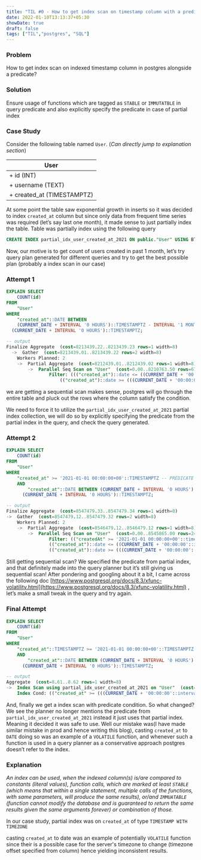 ```yaml
---
title: "TIL #0 - How to get index scan on timestamp column with a predicate?"
date: 2022-01-10T13:13:37+05:30
showDate: true
draft: false
tags: ["TIL","postgres", "SQL"]
---
```

### Problem 
How to get index scan on indexed timestamp column in postgres alongside a predicate?

### Solution
Ensure usage of functions which are tagged as `STABLE` or `IMMUTATBLE` in query predicate and also explicitly specify the predicate in case of partial index

### Case Study
Consider the following table named `User`. (*Can directly jump to explanation section*)

| User  |
| --- |
| + id (INT) |
| + username (TEXT) |
| + created_at (TIMESTAMPTZ) |

At some point the table saw exponential growth in inserts so it was decided to index `created_at` column but since only data from frequent time series was required (let’s say last one month), it made sense to just partially index the table. Table was partially index using the following query

```sql
CREATE INDEX partial_idx_user_created_at_2021 ON public."User" USING BTREE ("created_at") WHERE (("created_at" >= '2021-01-01 00:00:00+00'::TIMESTAMPTZ))
```

Now, our motive is to get count of users created in past 1 month, let’s try query plan generated for different queries and try to get the best possible plan (probably a index scan in our case)

### Attempt 1

```sql
EXPLAIN SELECT 
	COUNT(id) 
FROM 
	"User" 
WHERE
	"created_at"::DATE BETWEEN 
	(CURRENT_DATE + INTERVAL '0 HOURS')::TIMESTAMPTZ - INTERVAL '1 MONTH' AND
  (CURRENT_DATE + INTERVAL '0 HOURS')::TIMESTAMPTZ;

-- output
Finalize Aggregate  (cost=8213439.22..8213439.23 rows=1 width=8)
  ->  Gather  (cost=8213439.01..8213439.22 rows=2 width=8)
	Workers Planned: 2
	->  Partial Aggregate  (cost=8212439.01..8212439.02 rows=1 width=8)
		->  Parallel Seq Scan on "User"  (cost=0.00..8210763.50 rows=670203 width=4)
				Filter: ((("created_at")::date <= ((CURRENT_DATE + '00:00:00'::interval))::timestamp with time zone) AND
					(("created_at")::date >= (((CURRENT_DATE + '00:00:00'::interval))::timestamp with time zone - '1 mon'::interval)))
```

we are getting a sequential scan makes sense, postgres will go through the entire table and pluck out the rows where the column satisfy the condition. 

We need to force it to utilize the `partial_idx_user_created_at_2021` partial index collection, we will do so by explicitly specifying the predicate from the partial index in the query, and check the query generated.

### Attempt 2

```sql
EXPLAIN SELECT 
	COUNT(id) 
FROM 
	"User" 
WHERE
	"created_at" >= '2021-01-01 00:00:00+00'::TIMESTAMPTZ -- PREDICATE FROM PARTIAL INDEX
	AND 
		"created_at"::DATE BETWEEN (CURRENT_DATE + INTERVAL '0 HOURS')::TIMESTAMPTZ - INTERVAL '1 MONTH' AND
	  (CURRENT_DATE + INTERVAL '0 HOURS')::TIMESTAMPTZ;

-- output
Finalize Aggregate  (cost=8547479.33..8547479.34 rows=1 width=8)
->  Gather  (cost=8547479.12..8547479.32 rows=2 width=8)
	Workers Planned: 2
	->  Partial Aggregate  (cost=8546479.12..8546479.12 rows=1 width=8)
		->  Parallel Seq Scan on "User"  (cost=0.00..8545865.00 rows=245646 width=4)
				Filter: (("createdAt" >= '2021-01-01 00:00:00+00'::timestamp with time zone) AND 
				(("created_at")::date <= ((CURRENT_DATE + '00:00:00'::interval))::timestamp with time zone) AND 
				(("created_at")::date >= (((CURRENT_DATE + '00:00:00'::interval))::timestamp with time zone - '1 mon'::interval)))

```

Still getting sequential scan? We specified the predicate from partial index, and that definitely made into the query planner but it’s still giving us sequential scan! After pondering and googling about it a bit, I came across the following doc [https://www.postgresql.org/docs/8.3/xfunc-volatility.html](https://www.postgresql.org/docs/8.3/xfunc-volatility.html) , let’s make a small tweak in the query and try again.

### Final Attempt

```sql
EXPLAIN SELECT 
	COUNT(id) 
FROM 
	"User" 
WHERE
	"created_at"::TIMESTAMPTZ >= '2021-01-01 00:00:00+00'::TIMESTAMPTZ -- casting to timestampz(actual type)
	AND 
		"created_at"::DATE BETWEEN (CURRENT_DATE + INTERVAL '0 HOURS')::TIMESTAMPTZ - INTERVAL '1 MONTH' AND
	  (CURRENT_DATE + INTERVAL '0 HOURS')::TIMESTAMPTZ;

-- output
Aggregate  (cost=8.61..8.62 rows=1 width=8)
->  Index Scan using partial_idx_user_created_at_2021 on "User"  (cost=0.58..8.61 rows=1 width=4)
  	Index Cond: (("created_at" >= (((CURRENT_DATE + '00:00:00'::interval))::timestamp with time zone - '1 mon'::interval)) AND ("created_at" <= ((CURRENT_DATE + '00:00:00'::interval))::timestamp with time zone))
```

And, finally we get a index scan with predicate condition. So what changed? We see the planner no longer mentions the predicate from `partial_idx_user_created_at_2021` instead it just uses that partial index. Meaning it decided it was safe to use. Well our mistake was(I have made similar mistake in prod and hence writing this blog), casting `created_at` to `DATE` doing so was an example of a `VOLATILE` function, and whenever such a function is used in a query planner as a conservative approach postgres doesn’t refer to the index.

### Explanation

*An index can be used, when the indexed column(s) is/are compared to constants (literal values), function calls, which are marked at least `STABLE` (which means that within a single statement, multiple calls of the functions, with same parameters, will produce the same results), or/and `IMMUATABLE` (function cannot modify the database and is guaranteed to return the same results given the same arguments forever) or combination of those.*

In our case study, partial index was on `created_at` of type `TIMESTAMP WITH TIMEZONE`

casting `created_at` to date was an example of potentially `VOLATILE` function since their is a possible case for the server's timezone to change (timezone offset specified from column) hence yielding inconsistent results.